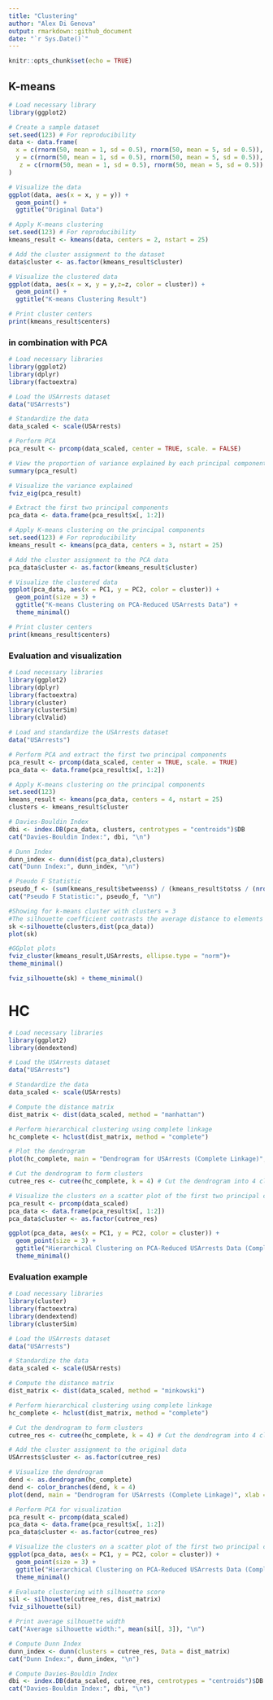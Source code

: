 ```yaml
---
title: "Clustering"
author: "Alex Di Genova"
output: rmarkdown::github_document
date: "`r Sys.Date()`"
---
```


```r
knitr::opts_chunk$set(echo = TRUE)
```

## K-means
```r
# Load necessary library
library(ggplot2)

# Create a sample dataset
set.seed(123) # For reproducibility
data <- data.frame(
  x = c(rnorm(50, mean = 1, sd = 0.5), rnorm(50, mean = 5, sd = 0.5)),
  y = c(rnorm(50, mean = 1, sd = 0.5), rnorm(50, mean = 5, sd = 0.5)),
   z = c(rnorm(50, mean = 1, sd = 0.5), rnorm(50, mean = 5, sd = 0.5))
)

# Visualize the data
ggplot(data, aes(x = x, y = y)) + 
  geom_point() + 
  ggtitle("Original Data")

# Apply K-means clustering
set.seed(123) # For reproducibility
kmeans_result <- kmeans(data, centers = 2, nstart = 25)

# Add the cluster assignment to the dataset
data$cluster <- as.factor(kmeans_result$cluster)

# Visualize the clustered data
ggplot(data, aes(x = x, y = y,z=z, color = cluster)) + 
  geom_point() + 
  ggtitle("K-means Clustering Result")

# Print cluster centers
print(kmeans_result$centers)

```

### in combination with PCA

```r
# Load necessary libraries
library(ggplot2)
library(dplyr)
library(factoextra)

# Load the USArrests dataset
data("USArrests")

# Standardize the data
data_scaled <- scale(USArrests)

# Perform PCA
pca_result <- prcomp(data_scaled, center = TRUE, scale. = FALSE)

# View the proportion of variance explained by each principal component
summary(pca_result)

# Visualize the variance explained
fviz_eig(pca_result)

# Extract the first two principal components
pca_data <- data.frame(pca_result$x[, 1:2])

# Apply K-means clustering on the principal components
set.seed(123) # For reproducibility
kmeans_result <- kmeans(pca_data, centers = 3, nstart = 25)

# Add the cluster assignment to the PCA data
pca_data$cluster <- as.factor(kmeans_result$cluster)

# Visualize the clustered data
ggplot(pca_data, aes(x = PC1, y = PC2, color = cluster)) + 
  geom_point(size = 3) + 
  ggtitle("K-means Clustering on PCA-Reduced USArrests Data") +
  theme_minimal()

# Print cluster centers
print(kmeans_result$centers)
```


### Evaluation and visualization


```r
# Load necessary libraries
library(ggplot2)
library(dplyr)
library(factoextra)
library(cluster)
library(clusterSim)
library(clValid)

# Load and standardize the USArrests dataset
data("USArrests")

# Perform PCA and extract the first two principal components
pca_result <- prcomp(data_scaled, center = TRUE, scale. = TRUE)
pca_data <- data.frame(pca_result$x[, 1:2])

# Apply K-means clustering on the principal components
set.seed(123)
kmeans_result <- kmeans(pca_data, centers = 4, nstart = 25)
clusters <- kmeans_result$cluster

# Davies-Bouldin Index
dbi <- index.DB(pca_data, clusters, centrotypes = "centroids")$DB
cat("Davies-Bouldin Index:", dbi, "\n")

# Dunn Index
dunn_index <- dunn(dist(pca_data),clusters)
cat("Dunn Index:", dunn_index, "\n")

# Pseudo F Statistic
pseudo_f <- (sum(kmeans_result$betweenss) / (kmeans_result$totss / (nrow(pca_data) - kmeans_result$tot.withinss)))
cat("Pseudo F Statistic:", pseudo_f, "\n")

#Showing for k-means cluster with clusters = 3
#The silhouette coefficient contrasts the average distance to elements in the same cluster with the average distance to elements in other clusters. Objects with a high silhouette value are considered well clustered; objects with a low value may be outliers.
sk <-silhouette(clusters,dist(pca_data))
plot(sk)

#GGplot plots
fviz_cluster(kmeans_result,USArrests, ellipse.type = "norm")+
theme_minimal()

fviz_silhouette(sk) + theme_minimal()

```

# HC

```r
# Load necessary libraries
library(ggplot2)
library(dendextend)

# Load the USArrests dataset
data("USArrests")

# Standardize the data
data_scaled <- scale(USArrests)

# Compute the distance matrix
dist_matrix <- dist(data_scaled, method = "manhattan")

# Perform hierarchical clustering using complete linkage
hc_complete <- hclust(dist_matrix, method = "complete")

# Plot the dendrogram
plot(hc_complete, main = "Dendrogram for USArrests (Complete Linkage)", xlab = "", sub = "", cex = 0.9)

# Cut the dendrogram to form clusters
cutree_res <- cutree(hc_complete, k = 4) # Cut the dendrogram into 4 clusters

# Visualize the clusters on a scatter plot of the first two principal components
pca_result <- prcomp(data_scaled)
pca_data <- data.frame(pca_result$x[, 1:2])
pca_data$cluster <- as.factor(cutree_res)

ggplot(pca_data, aes(x = PC1, y = PC2, color = cluster)) + 
  geom_point(size = 3) + 
  ggtitle("Hierarchical Clustering on PCA-Reduced USArrests Data (Complete Linkage)") +
  theme_minimal()
```


### Evaluation example

```r
# Load necessary libraries
library(cluster)
library(factoextra)
library(dendextend)
library(clusterSim)

# Load the USArrests dataset
data("USArrests")

# Standardize the data
data_scaled <- scale(USArrests)

# Compute the distance matrix
dist_matrix <- dist(data_scaled, method = "minkowski")

# Perform hierarchical clustering using complete linkage
hc_complete <- hclust(dist_matrix, method = "complete")

# Cut the dendrogram to form clusters
cutree_res <- cutree(hc_complete, k = 4) # Cut the dendrogram into 4 clusters

# Add the cluster assignment to the original data
USArrests$cluster <- as.factor(cutree_res)

# Visualize the dendrogram
dend <- as.dendrogram(hc_complete)
dend <- color_branches(dend, k = 4)
plot(dend, main = "Dendrogram for USArrests (Complete Linkage)", xlab = "", sub = "", cex = 0.9)

# Perform PCA for visualization
pca_result <- prcomp(data_scaled)
pca_data <- data.frame(pca_result$x[, 1:2])
pca_data$cluster <- as.factor(cutree_res)

# Visualize the clusters on a scatter plot of the first two principal components
ggplot(pca_data, aes(x = PC1, y = PC2, color = cluster)) + 
  geom_point(size = 3) + 
  ggtitle("Hierarchical Clustering on PCA-Reduced USArrests Data (Complete Linkage)") +
  theme_minimal()

# Evaluate clustering with silhouette score
sil <- silhouette(cutree_res, dist_matrix)
fviz_silhouette(sil)

# Print average silhouette width
cat("Average silhouette width:", mean(sil[, 3]), "\n")

# Compute Dunn Index
dunn_index <- dunn(clusters = cutree_res, Data = dist_matrix)
cat("Dunn Index:", dunn_index, "\n")

# Compute Davies-Bouldin Index
dbi <- index.DB(data_scaled, cutree_res, centrotypes = "centroids")$DB
cat("Davies-Bouldin Index:", dbi, "\n")

```
